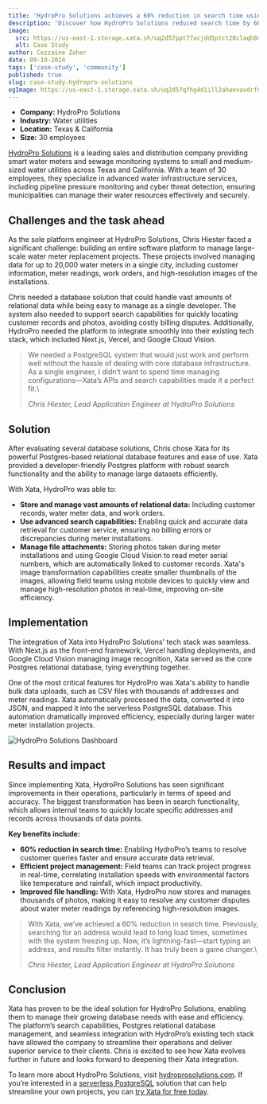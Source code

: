 ```yaml
---
title: 'HydroPro Solutions achieves a 60% reduction in search time using the Xata Postgres-powered platform'
description: 'Discover how HydroPro Solutions reduced search time by 60% and transformed their operations with the powerful Postgres-based serverless database solution from Xata, streamlining water meter installations and improving overall efficiency.'
image:
  src: https://us-east-1.storage.xata.sh/uq2d57ppt77acjdd5ptct28claqh8c1g
  alt: Case Study
author: Cezzaine Zaher
date: 09-19-2024
tags: ['case-study', 'community']
published: true
slug: case-study-hydropro-solutions
ogImage: https://us-east-1.storage.xata.sh/uq2d57qfhg4d1ill2ahaevavdrfnd9cs
---
```


<ArticleImage
  src="https://us-east-1.storage.xata.sh/uq2d570nl53n5ssl5pv7p6140l9b6j9k"
  width="800"
  height="405"
  alt="Savas labs hero image"
  position="center"
/>

- **Company:** HydroPro Solutions
- **Industry:** Water utilities
- **Location:** Texas & California
- **Size:** 30 employees

[HydroPro Solutions](https://hydroprosolutions.com/) is a leading sales and distribution company providing smart water meters and sewage monitoring systems to small and medium-sized water utilities across Texas and California. With a team of 30 employees, they specialize in advanced water infrastructure services, including pipeline pressure monitoring and cyber threat detection, ensuring municipalities can manage their water resources effectively and securely.

## Challenges and the task ahead

As the sole platform engineer at HydroPro Solutions, Chris Hiester faced a significant challenge: building an entire software platform to manage large-scale water meter replacement projects. These projects involved managing data for up to 20,000 water meters in a single city, including customer information, meter readings, work orders, and high-resolution images of the installations.

Chris needed a database solution that could handle vast amounts of relational data while being easy to manage as a single developer. The system also needed to support search capabilities for quickly locating customer records and photos, avoiding costly billing disputes. Additionally, HydroPro needed the platform to integrate smoothly into their existing tech stack, which included Next.js, Vercel, and Google Cloud Vision.

> We needed a PostgreSQL system that would just work and perform well without the hassle of dealing with core database infrastructure. As a single engineer, I didn’t want to spend time managing configurations—Xata’s APIs and search capabilities made it a perfect fit.\\
>
> _Chris Hiester, Lead Application Engineer at HydroPro Solutions_

## Solution

After evaluating several database solutions, Chris chose Xata for its powerful Postgres-based relational database features and ease of use. Xata provided a developer-friendly Postgres platform with robust search functionality and the ability to manage large datasets efficiently.

With Xata, HydroPro was able to:

- **Store and manage vast amounts of relational data:** Including customer records, water meter data, and work orders.
- **Use advanced search capabilities:** Enabling quick and accurate data retrieval for customer service, ensuring no billing errors or discrepancies during meter installations.
- **Manage file attachments:** Storing photos taken during meter installations and using Google Cloud Vision to read meter serial numbers, which are automatically linked to customer records. Xata's image transformation capabilities create smaller thumbnails of the images, allowing field teams using mobile devices to quickly view and manage high-resolution photos in real-time, improving on-site efficiency.

## Implementation

The integration of Xata into HydroPro Solutions' tech stack was seamless. With Next.js as the front-end framework, Vercel handling deployments, and Google Cloud Vision managing image recognition, Xata served as the core Postgres relational database, tying everything together.

One of the most critical features for HydroPro was Xata's ability to handle bulk data uploads, such as CSV files with thousands of addresses and meter readings. Xata automatically processed the data, converted it into JSON, and mapped it into the serverless PostgreSQL database. This automation dramatically improved efficiency, especially during larger water meter installation projects.

![HydroPro Solutions Dashboard](/images/case-study-hydropro/hydropro-dashboard.png)

## Results and impact

Since implementing Xata, HydroPro Solutions has seen significant improvements in their operations, particularly in terms of speed and accuracy. The biggest transformation has been in search functionality, which allows internal teams to quickly locate specific addresses and records across thousands of data points.

**Key benefits include:**

- **60% reduction in search time:** Enabling HydroPro’s teams to resolve customer queries faster and ensure accurate data retrieval.
- **Efficient project management:** Field teams can track project progress in real-time, correlating installation speeds with environmental factors like temperature and rainfall, which impact productivity.
- **Improved file handling:** With Xata, HydroPro now stores and manages thousands of photos, making it easy to resolve any customer disputes about water meter readings by referencing high-resolution images.

> With Xata, we’ve achieved a 60% reduction in search time. Previously, searching for an address would lead to long load times, sometimes with the system freezing up. Now, it’s lightning-fast—start typing an address, and results filter instantly. It has truly been a game changer.\\
>
> _Chris Hiester, Lead Application Engineer at HydroPro Solutions_

## Conclusion

Xata has proven to be the ideal solution for HydroPro Solutions, enabling them to manage their growing database needs with ease and efficiency. The platform’s search capabilities, Postgres relational database management, and seamless integration with HydroPro’s existing tech stack have allowed the company to streamline their operations and deliver superior service to their clients. Chris is excited to see how Xata evolves further in future and looks forward to deepening their Xata integration.

To learn more about HydroPro Solutions, visit [hydroprosolutions.com](http://hydroprosolutions.com). If you’re interested in a [serverless PostgreSQL](https://xata.io/serverless-postgres) solution that can help streamline your own projects, you can [try Xata for free today](https://app.xata.io/signin?mode=signup).
